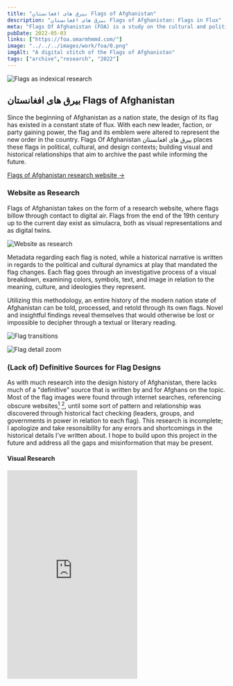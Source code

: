 ```yaml
---
title: "بيرق هاى افغانستان Flags of Afghanistan" 
description: "بيرق هاى افغانستان Flags of Afghanistan: Flags in Flux"
meta: "Flags Of Afghanistan (FOA) is a study on the cultural and political implications flag design had on Afghanistan since the beginning of the 20th century. Since the beginning of Afghanistan as a nation state, the design of its flag has existed in a constant state of flux. With each new leader, faction, or party gaining power, the flag and its emblem were altered to represent the new order in the country. Flags Of Afghanistan بيرق هاى افغانستان places these flags in political, cultural, and design contexts; building visual and historical relationships that aim to archive the past while informing the future."
pubDate: 2022-05-03
links: ["https://foa.omarmhmmd.com/"]
image: "../../../images/work/foa/0.png"
imgAlt: "A digital stitch of the Flags of Afghanistan"
tags: ["archive","research", "2022"]
---
```

![Flags as indexical research](../../../images/work/foa/gif-1.gif)

## بيرق هاى افغانستان Flags of Afghanistan 
Since the beginning of Afghanistan as a nation state, the design of its flag has existed in a constant state of flux. With each new leader, faction, or party gaining power, the flag and its emblem were altered to represent the new order in the country. Flags Of Afghanistan بيرق هاى افغانستان places these flags in political, cultural, and design contexts; building visual and historical relationships that aim to archive the past while informing the future.

[Flags of Afghanistan research website →](https://foa.omarmhmmd.com/)

### Website as Research
Flags of Afghanistan takes on the form of a research website, where flags billow through contact to digital air. Flags from the end of the 19th century up to the current day exist as simulacra, both as visual representations and as digital twins. 

![Website as research](../../../images/work/foa/web-2.png) 

Metadata regarding each flag is noted, while a historical narrative is written in regards to the political and cultural dynamics at play that mandated the flag changes. Each flag goes through an investigative process of a visual breakdown, examining colors, symbols, text, and image in relation to the meaning, culture, and ideologies they represent.

Utilizing this methodology, an entire history of the modern nation state of Afghanistan can be told, processed, and retold through its own flags. Novel and insightful findings reveal themselves that would otherwise be lost or impossible to decipher through a textual or literary reading.

![Flag transitions](../../../images/work/foa/gif-2.gif) 

![Flag detail zoom](../../../images/work/foa/gif-3.gif) 

### (Lack of) Definitive Sources for Flag Designs
As with much research into the design history of Afghanistan, there lacks much of a "definitive" source that is written by and for Afghans on the topic. Most of the flag images were found through internet searches, referencing obscure websites[^1] [^2], until some sort of pattern and relationship was discovered through historical fact checking (leaders, groups, and governments in power in relation to each flag). This research is incomplete; I apologize and take resonsibility for any errors and shortcomings in the historical details I’ve written about. I hope to build upon this project in the future and address all the gaps and misinformation that may be present. 

#### Visual Research
<iframe 
  width="auto" 
  height="480" 
  src="https://www.are.na/omar-mhmmd/flags-of-afghanistan/embed" title="Omar Mohammad's Are.na channel Flags of Afghanistan"
  frameborder="0" 
  allow="accelerometer; autoplay; clipboard-write; encrypted-media; gyroscope; picture-in-picture" 
  allowfullscreen
/>
` `

I intend to explore secondary sources such as world encylopedias from each year that is listed in this work to engage with an approximate source, versus unreliable website information. Perhaps I will find that the websites referenced are indeed valid through that process. 

### Flag of the Republic of Afghanistan 1974

In October of 2024, by God's will I came across the Republic of Afghanistan 1974 flag at the reuse store *Urban Ore* in Berkeley, CA. The flag was listed for sale, but the store would not grab a ladder, obtain the flag, and sell it to me. I was berated and told that the flag wasn't for sale. After pleading with the workers that I am Afghan and I do research on this exact flag, they simply walked away. 

![Republic of Afghanistan 1974 Flag at Urban Ore, Berkeley, CA](../../../images/work/foa/me_0.jpeg) 

![foa.omarmhmmd.com/flag/12/year/1974 https://foa.omarmhmmd.com/flag/12/year/1974](../../../images/work/foa/web.png) 

This experience is a metaphorical embodiment of the way our histories, artifacts, and legacies are stolen from us, and kept in conditions where their worth and significance become non-existent. I am still working on getting this flag. 

![Omar and the Republic of Afghanistan 1974 Flag at Urban Ore, Berkeley, CA](../../../images/work/foa/me_1.jpeg) 

![Flags billowing in the landscape](../../../images/work/foa/gif-4.gif) 

![Drawings](../../../images/work/foa/drawing.png) 

### Community Research
If you have read this far (thank you for doing so), and know more about the Flags of Afghanistan, own physical flags, possess photos, or can contribute in anway possible, especially corrections, please write and let's work together to capture and rewrite this important history of our homeland. 

omar.mhmmd@gmail.com

` `

**Berkeley, May 2022** 

---
` `
[^1]: https://www.worldstatesmen.org/Afghanistan.htm#Qonduz
[^2]: https://ozoutback.com.au/Afghanistan/flags/index.html#more
